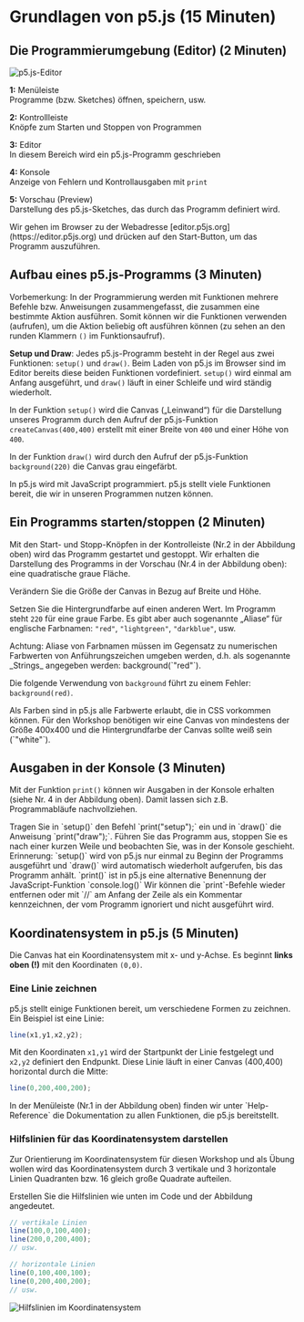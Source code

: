 
# Grundlagen von p5.js (15 Minuten)

## Die Programmierumgebung (Editor) (2 Minuten)

![p5.js-Editor](/images/kennenlerntag/editor-p5js.png)

**1:** Menüleiste <br/> 
Programme (bzw. Sketches) öffnen, speichern, usw.

**2:** Kontrollleiste <br/>
Knöpfe zum Starten und Stoppen von Programmen

**3:** Editor <br/>
In diesem Bereich wird ein p5.js-Programm geschrieben

**4:** Konsole <br/>
Anzeige von Fehlern und Kontrollausgaben mit `print`

**5:** Vorschau (Preview) <br/>
Darstellung des p5.js-Sketches, das durch das Programm definiert wird.

<Callout type="info" emoji="👨🏻‍💻">
Wir gehen im Browser zu der Webadresse [editor.p5js.org](https://editor.p5js.org) und drücken auf den Start-Button, um das Programm auszuführen.
</Callout>

## Aufbau eines p5.js-Programms (3 Minuten)

Vorbemerkung: In der Programmierung werden mit Funktionen mehrere Befehle bzw. Anweisungen zusammengefasst, die zusammen eine bestimmte Aktion ausführen. Somit können wir die Funktionen verwenden (aufrufen), um die Aktion beliebig oft ausführen können (zu sehen an den runden Klammern `()` im Funktionsaufruf). 

**Setup und Draw**: Jedes p5.js-Programm besteht in der Regel aus zwei Funktionen: `setup()` und `draw()`. Beim Laden von p5.js im Browser sind im Editor bereits diese beiden Funktionen vordefiniert. `setup()` wird einmal am Anfang ausgeführt, und `draw()` läuft in einer Schleife und wird ständig wiederholt.

In der Funktion `setup()` wird die Canvas („Leinwand“) für die Darstellung unseres Programm durch den Aufruf der p5.js-Funktion `createCanvas(400,400)` erstellt mit einer Breite von `400` und einer Höhe von `400`.

In der Funktion `draw()` wird durch den Aufruf der p5.js-Funktion `background(220)` die Canvas grau eingefärbt.

<Callout>
In p5.js wird mit JavaScript programmiert. p5.js stellt viele Funktionen bereit, die wir in unseren Programmen nutzen können.
</Callout>

## Ein Programms starten/stoppen (2 Minuten)

Mit den Start- und Stopp-Knöpfen in der Kontrolleiste (Nr.2 in der Abbildung oben) wird das Programm gestartet und gestoppt. Wir erhalten die Darstellung des Programms in der Vorschau (Nr.4 in der Abbildung oben): eine quadratische graue Fläche.

<Callout type="info" emoji="👨🏻‍💻">
Verändern Sie die Größe der Canvas in Bezug auf Breite und Höhe.

Setzen Sie die Hintergrundfarbe auf einen anderen Wert. Im Programm steht `220` für eine graue Farbe. Es gibt aber auch sogenannte „Aliase“ für englische Farbnamen: `"red"`, `"lightgreen"`, `"darkblue"`, usw.
</Callout>

<Callout type="warning">
Achtung: Aliase von Farbnamen müssen im Gegensatz zu numerischen Farbwerten von Anführungszeichen umgeben werden, d.h. als sogenannte _Strings_ angegeben werden: background(`"red"`). 

Die folgende Verwendung von `background` führt zu einem Fehler: `background(red)`.
</Callout>

<Callout>
Als Farben sind in p5.js alle Farbwerte erlaubt, die in CSS vorkommen können.
</Callout>

<Callout type="info" emoji="👨🏻‍💻">
Für den Workshop benötigen wir eine Canvas von mindestens der Größe 400x400 und die Hintergrundfarbe der Canvas sollte weiß sein (`"white"`).
</Callout>

## Ausgaben in der Konsole (3 Minuten)

Mit der Funktion `print()` können wir Ausgaben in der Konsole erhalten (siehe Nr. 4 in der Abbildung oben). Damit lassen sich z.B. Programmabläufe nachvollziehen.

<Callout type="info" emoji="👨🏻‍💻">
Tragen Sie in `setup()` den Befehl `print("setup");` ein und in `draw()` die Anweisung `print("draw");`. Führen Sie das Programm aus, stoppen Sie es nach einer kurzen Weile und beobachten Sie, was in der Konsole geschieht.
</Callout>

<Callout>
Erinnerung: `setup()` wird von p5.js nur einmal zu Beginn der Programms ausgeführt und `draw()` wird automatisch wiederholt aufgerufen, bis das Programm anhält.
</Callout>

<Callout>
`print()` ist in p5.js eine alternative Benennung der JavaScript-Funktion `console.log()`
</Callout>

<Callout type="info" emoji="👨🏻‍💻">
Wir können die `print`-Befehle wieder entfernen oder mit `//` am Anfang der Zeile als ein Kommentar kennzeichnen, der vom Programm ignoriert und nicht ausgeführt wird.
</Callout>

## Koordinatensystem in p5.js (5 Minuten)

Die Canvas hat ein Koordinatensystem mit x- und y-Achse. Es beginnt **links oben (!)** mit den Koordinaten `(0,0)`. 

### Eine Linie zeichnen

p5.js stellt einige Funktionen bereit, um verschiedene Formen zu zeichnen. Ein Beispiel ist eine Linie:

```js
line(x1,y1,x2,y2);
``` 

Mit den Koordinaten `x1,y1` wird der Startpunkt der Linie festgelegt und `x2,y2` definiert den Endpunkt. Diese Linie läuft in einer Canvas (400,400) horizontal durch die Mitte:

```js
line(0,200,400,200);
```

<Callout>
In der Menüleiste (Nr.1 in der Abbildung oben) finden wir unter `Help-Reference` die Dokumentation zu allen Funktionen, die p5.js bereitstellt.
</Callout> 

### Hilfslinien für das Koordinatensystem darstellen

Zur Orientierung im Koordinatensystem für diesen Workshop und als Übung wollen wird das Koordinatensystem durch 3 vertikale und 3 horizontale Linien Quadranten bzw. 16 gleich große Quadrate aufteilen.

<Callout type="info" emoji="👨🏻‍💻">
Erstellen Sie die Hilfslinien wie unten im Code und der Abbildung angedeutet.
</Callout>


```js
// vertikale Linien
line(100,0,100,400);
line(200,0,200,400);
// usw.

// horizontale Linien
line(0,100,400,100);
line(0,200,400,200);
// usw.
```

![Hilfslinien im Koordinatensystem](/images/kennenlerntag/grid.png)